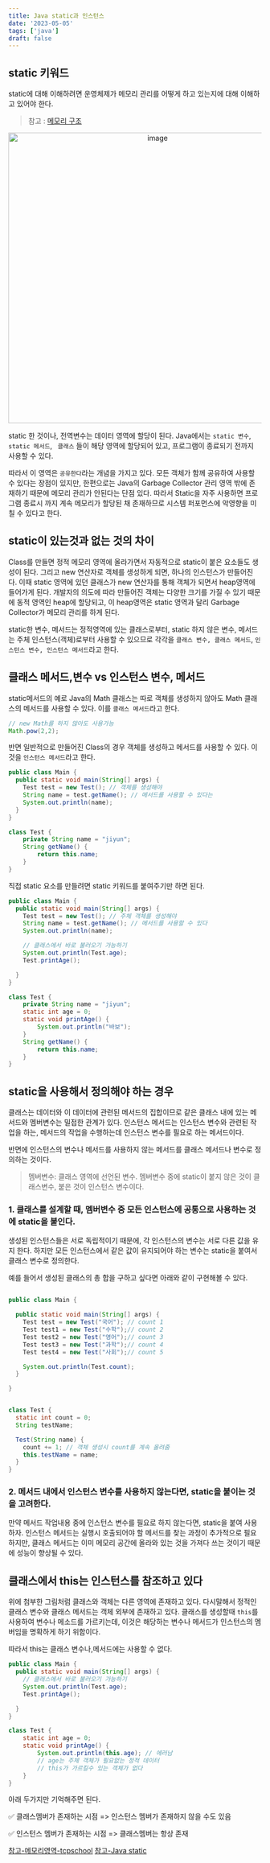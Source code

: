 ```yaml
---
title: Java static과 인스턴스
date: '2023-05-05'
tags: ['java']
draft: false
---
```


## static 키워드

static에 대해 이해하려면 운영체제가 메모리 관리를 어떻게 하고 있는지에 대해 이해하고 있어야 한다.

> 참고 : [메모리 구조](https://www.junedevblog.com/blog/cs/os/memory)

<center>
  <img
    width="578"
    alt="image"
    src="https://user-images.githubusercontent.com/72537762/236367213-057bf966-5148-4876-a6b7-c0484b3e2b67.png"
  />
  <figcaption></figcaption>
</center>

static 한 것이나, 전역변수는 데이터 영역에 할당이 된다. Java에서는 `static 변수`, `static 메서드`, `
클래스` 들이 해당 영역에 할당되어 있고, 프로그램이 종료되기 전까지 사용할 수 있다.

따라서 이 영역은 `공유한다`라는 개념을 가지고 있다. 모든 객체가 함께 공유하여 사용할 수 있다는 장점이 있지만, 한편으로는 Java의 Garbage Collector 관리 영역 밖에 존재하기 때문에 메모리 관리가 안된다는 단점 있다. 따라서 Static을 자주 사용하면 프로그램 종료시 까지 계속 메모리가 할당된 채 존재하므로 시스템 퍼포먼스에 악영향을 미칠 수 있다고 한다.

## static이 있는것과 없는 것의 차이

Class를 만들면 정적 메모리 영역에 올라가면서 자동적으로 static이 붙은 요소들도 생성이 된다. 그리고 new 연산자로 객체를 생성하게 되면, 하나의 인스턴스가 만들어진다. 이때 static 영역에 있던 클래스가 new 연산자를 통해 객체가 되면서 heap영역에 들어가게 된다. 개발자의 의도에 따라 만들어진 객체는 다양한 크기를 가질 수 있기 때문에 동적 영역인 heap에 할당되고, 이 heap영역은 static 영역과 달리 Garbage Collector가 메모리 관리를 하게 된다.

static한 변수, 메서드는 정적영역에 있는 클래스로부터, static 하지 않은 변수, 메서드는 주체 인스턴스(객체)로부터 사용할 수 있으므로 각각을 `클래스 변수, 클래스 메서드`, `인스턴스 변수, 인스턴스 메서드`라고 한다.

## 클래스 메서드,변수 vs 인스턴스 변수, 메서드

static메서드의 예로 Java의 Math 클래스는 따로 객체를 생성하지 않아도 Math 클래스의 메서드를 사용할 수 있다. 이를 `클래스 메서드`라고 한다.

```java
// new Math를 하지 않아도 사용가능
Math.pow(2,2);
```

반면 일반적으로 만들어진 Class의 경우 객체를 생성하고 메서드를 사용할 수 있다. 이것을 `인스턴스 메서드`라고 한다.

```java
public class Main {
  public static void main(String[] args) {
    Test test = new Test(); // 객체를 생성해야
    String name = test.getName(); // 메서드를 사용할 수 있다는
    System.out.println(name);
  }
}

class Test {
	private String name = "jiyun";
	String getName() {
		return this.name;
	}
}
```

직접 static 요소를 만들려면 static 키워드를 붙여주기만 하면 된다.

```java
public class Main {
  public static void main(String[] args) {
    Test test = new Test(); // 주체 객체를 생성해야
    String name = test.getName(); // 메서드를 사용할 수 있다
    System.out.println(name);

	// 클래스에서 바로 불러오기 가능하기
	System.out.println(Test.age);
	Test.printAge();

  }
}

class Test {
	private String name = "jiyun";
	static int age = 0;
	static void printAge() {
		System.out.println("바보");
	}
	String getName() {
		return this.name;
	}
}
```

## static을 사용해서 정의해야 하는 경우

클래스는 데이터와 이 데이터에 관련된 메서드의 집합이므로 같은 클래스 내에 있는 메서드와 멤버변수는 밀접한 관계가 있다. 인스턴스 메서드는 인스턴스 변수와 관련된 작업을 하는, 메서드의 작업을 수행하는데 인스턴스 변수를 필요로 하는 메서드이다.

반면에 인스턴스의 변수나 메서드를 사용하지 않는 메서드를 클래스 메서드나 변수로 정의하는 것이다.

> 멤버변수: 클래스 영역에 선언된 변수. 멤버변수 중에 static이 붙지 않은 것이 클래스변수, 붙은 것이 인스턴스 변수이다.

### 1. 클래스를 설계할 때, 멤버변수 중 모든 인스턴스에 공통으로 사용하는 것에 static을 붙인다.

생성된 인스턴스들은 서로 독립적이기 때문에, 각 인스턴스의 변수는 서로 다른 값을 유지 한다. 하지만 모든 인스턴스에서 같은 값이 유지되어야 하는 변수는 static을 붙여서 클래스 변수로 정의한다.

예를 들어서 생성된 클래스의 총 합을 구하고 싶다면 아래와 같이 구현해볼 수 있다.

```java

public class Main {

  public static void main(String[] args) {
    Test test = new Test("국어"); // count 1
    Test test1 = new Test("수학");// count 2
    Test test2 = new Test("영어");// count 3
    Test test3 = new Test("과학");// count 4
    Test test4 = new Test("사회");// count 5

	System.out.println(Test.count);
  }

}


class Test {
  static int count = 0;
  String testName;

  Test(String name) {
    count += 1; // 객체 생성시 count를 계속 올려줌
    this.testName = name;
  }
}

```

### 2. 메서드 내에서 인스턴스 변수를 사용하지 않는다면, static을 붙이는 것을 고려한다.

만약 메서드 작업내용 중에 인스턴스 변수를 필요로 하지 않는다면, static을 붙여 사용하자. 인스턴스 메서드는 실행시 호출되어야 할 메서드를 찾는 과정이 추가적으로 필요하지만, 클래스 메서드는 이미 메모리 공간에 올라와 있는 것을 가져다 쓰는 것이기 때문에 성능이 향상될 수 있다.

## 클래스에서 this는 인스턴스를 참조하고 있다

위에 첨부한 그림처럼 클래스와 객체는 다른 영역에 존재하고 있다. 다시말해서 정적인 클래스 변수와 클래스 메서드는 객체 외부에 존재하고 있다. 클래스를 생성할때 `this`를 사용하여 변수나 메소드를 가르키는데, 이것은 해당하는 변수나 메서드가 인스턴스의 멤버임을 명확하게 하기 위함이다.

따라서 this는 클래스 변수나,메서드에는 사용할 수 없다.

```java
public class Main {
  public static void main(String[] args) {
	// 클래스에서 바로 불러오기 가능하기
	System.out.println(Test.age);
	Test.printAge();

  }
}

class Test {
	static int age = 0;
	static void printAge() {
		System.out.println(this.age); // 에러남
		// age는 주체 객체가 필요없는 정적 데이터
		// this가 가르킬수 있는 객체가 없다
	}
}
```

아래 두가지만 기억해주면 된다.

✅ 클래스멤버가 존재하는 시점 => 인스턴스 멤버가 존재하지 않을 수도 있음

✅ 인스턴스 멤버가 존재하는 시점 => 클래스멤버는 항상 존재

[참고-메모리영역-tcpschool](http://www.tcpschool.com/c/c_memory_structure)
[참고-Java static](https://yang-droid.tistory.com/52)
